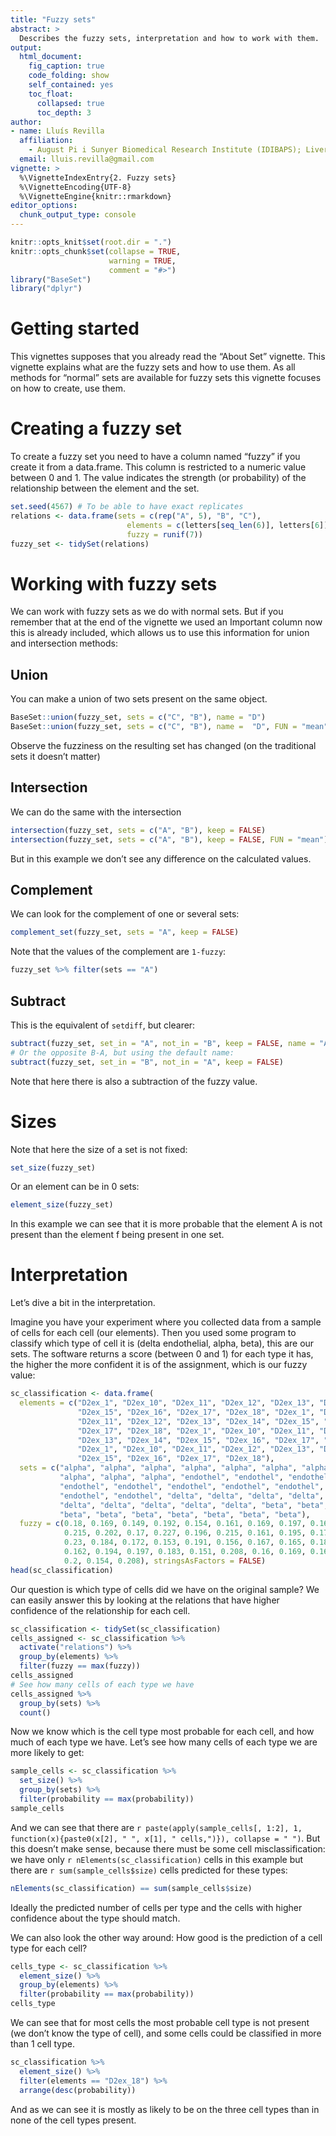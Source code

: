 ```yaml
---
title: "Fuzzy sets"
abstract: >
  Describes the fuzzy sets, interpretation and how to work with them.
output:
  html_document:
    fig_caption: true
    code_folding: show
    self_contained: yes
    toc_float:
      collapsed: true
      toc_depth: 3
author:
- name: Lluís Revilla
  affiliation: 
    - August Pi i Sunyer Biomedical Research Institute (IDIBAPS); Liver Unit, Hospital Clinic
  email: lluis.revilla@gmail.com
vignette: >
  %\VignetteIndexEntry{2. Fuzzy sets}
  %\VignetteEncoding{UTF-8}
  %\VignetteEngine{knitr::rmarkdown}
editor_options: 
  chunk_output_type: console
---
```


```r
knitr::opts_knit$set(root.dir = ".")
knitr::opts_chunk$set(collapse = TRUE, 
                      warning = TRUE,
                      comment = "#>")
library("BaseSet")
library("dplyr")
```


# Getting started

This vignettes supposes that you already read the "About Set" vignette. 
This vignette explains what are the fuzzy sets and how to use them. 
As all methods for "normal" sets are available for fuzzy sets this vignette focuses on how to create, use them.


# Creating a fuzzy set


To create a fuzzy set you need to have a column named "fuzzy" if you create it 
from a data.frame. This column is restricted to a numeric value between 0 and 1. 
The value indicates the strength (or probability) of the relationship between 
the element and the set. 

```r
set.seed(4567) # To be able to have exact replicates
relations <- data.frame(sets = c(rep("A", 5), "B", "C"),
                          elements = c(letters[seq_len(6)], letters[6]),
                          fuzzy = runif(7))
fuzzy_set <- tidySet(relations)
```


# Working with fuzzy sets

We can work with fuzzy sets as we do with normal sets. But if you remember that at the end of the vignette we used an Important column now this is already included, which allows us to use this information for union and intersection methods:

## Union

You can make a union of two sets present on the same object.

```r
BaseSet::union(fuzzy_set, sets = c("C", "B"), name = "D")
BaseSet::union(fuzzy_set, sets = c("C", "B"), name =  "D", FUN = "mean")
```

Observe the fuzziness on the resulting set has changed (on the traditional sets it doesn't matter)

## Intersection

We can do the same with the intersection

```r
intersection(fuzzy_set, sets = c("A", "B"), keep = FALSE)
intersection(fuzzy_set, sets = c("A", "B"), keep = FALSE, FUN = "mean")
```

But in this example we don't see any difference on the calculated values.

## Complement

We can look for the complement of one or several sets:

```r
complement_set(fuzzy_set, sets = "A", keep = FALSE)
```

Note that the values of the complement are `1-fuzzy`:

```r
fuzzy_set %>% filter(sets == "A")
```

## Subtract

This is the equivalent of `setdiff`, but clearer:

```r
subtract(fuzzy_set, set_in = "A", not_in = "B", keep = FALSE, name = "A-B")
# Or the opposite B-A, but using the default name:
subtract(fuzzy_set, set_in = "B", not_in = "A", keep = FALSE)
```

Note that here there is also a subtraction of the fuzzy value.

# Sizes

Note that here the size of a set is not fixed:
```r
set_size(fuzzy_set)
```

Or an element can be in 0 sets:

```r
element_size(fuzzy_set)
```

In this example we can see that it is more probable that the element A is not 
present than the element f being present in one set. 

# Interpretation

Let's dive a bit in the interpretation.

Imagine you have your experiment where you collected data from a sample of cells for each cell (our elements). 
Then you used some program to classify which type of cell it is (delta endothelial, alpha, beta), this are our sets. 
The software returns a score (between 0 and 1) for each type it has, the higher the more confident it is of the assignment, which is our fuzzy value:

```r
sc_classification <- data.frame(
  elements = c("D2ex_1", "D2ex_10", "D2ex_11", "D2ex_12", "D2ex_13", "D2ex_14", 
               "D2ex_15", "D2ex_16", "D2ex_17", "D2ex_18", "D2ex_1", "D2ex_10", 
               "D2ex_11", "D2ex_12", "D2ex_13", "D2ex_14", "D2ex_15", "D2ex_16",
               "D2ex_17", "D2ex_18", "D2ex_1", "D2ex_10", "D2ex_11", "D2ex_12", 
               "D2ex_13", "D2ex_14", "D2ex_15", "D2ex_16", "D2ex_17", "D2ex_18", 
               "D2ex_1", "D2ex_10", "D2ex_11", "D2ex_12", "D2ex_13", "D2ex_14", 
               "D2ex_15", "D2ex_16", "D2ex_17", "D2ex_18"), 
  sets = c("alpha", "alpha", "alpha", "alpha", "alpha", "alpha", "alpha", 
           "alpha", "alpha", "alpha", "endothel", "endothel", "endothel", 
           "endothel", "endothel", "endothel", "endothel", "endothel", 
           "endothel", "endothel", "delta", "delta", "delta", "delta", "delta", 
           "delta", "delta", "delta", "delta", "delta", "beta", "beta", "beta", 
           "beta", "beta", "beta", "beta", "beta", "beta", "beta"), 
  fuzzy = c(0.18, 0.169, 0.149, 0.192, 0.154, 0.161, 0.169, 0.197, 0.162, 0.201, 
            0.215, 0.202, 0.17, 0.227, 0.196, 0.215, 0.161, 0.195, 0.178, 
            0.23, 0.184, 0.172, 0.153, 0.191, 0.156, 0.167, 0.165, 0.184, 
            0.162, 0.194, 0.197, 0.183, 0.151, 0.208, 0.16, 0.169, 0.169, 
            0.2, 0.154, 0.208), stringsAsFactors = FALSE)
head(sc_classification)
```

Our question is which type of cells did we have on the original sample?
We can easily answer this by looking at the relations that have higher confidence of the relationship for each cell.

```r
sc_classification <- tidySet(sc_classification)
cells_assigned <- sc_classification %>% 
  activate("relations") %>% 
  group_by(elements) %>% 
  filter(fuzzy == max(fuzzy))
cells_assigned
# See how many cells of each type we have
cells_assigned %>% 
  group_by(sets) %>% 
  count()
```

Now we know which is the cell type most probable for each cell, and how much of each type we have.
Let's see how many cells of each type we are more likely to get:

```r
sample_cells <- sc_classification %>% 
  set_size() %>% 
  group_by(sets) %>% 
  filter(probability == max(probability))
sample_cells
```

And we can see that there are `r paste(apply(sample_cells[, 1:2], 1, function(x){paste0(x[2], " ", x[1], " cells,")}), collapse = " ")`. 
But this doesn't make sense, because there must be some cell misclassification: we have only `r nElements(sc_classification)` cells in this example but there are `r sum(sample_cells$size)` cells predicted for these types:
```r
nElements(sc_classification) == sum(sample_cells$size)
```
Ideally the predicted number of cells per type and the cells with higher confidence about the type should match. 

We can also look the other way around: How good is the prediction of a cell type for each cell? 

```r
cells_type <- sc_classification %>% 
  element_size() %>% 
  group_by(elements) %>% 
  filter(probability == max(probability))
cells_type
```

We can see that for most cells the most probable cell type is not present (we don't know the type of cell), and some cells could be classified in more than 1 cell type.

```r
sc_classification %>% 
  element_size() %>% 
  filter(elements == "D2ex_18") %>% 
  arrange(desc(probability))
```

And as we can see it is mostly as likely to be on the three cell types than in none of the cell types present.
